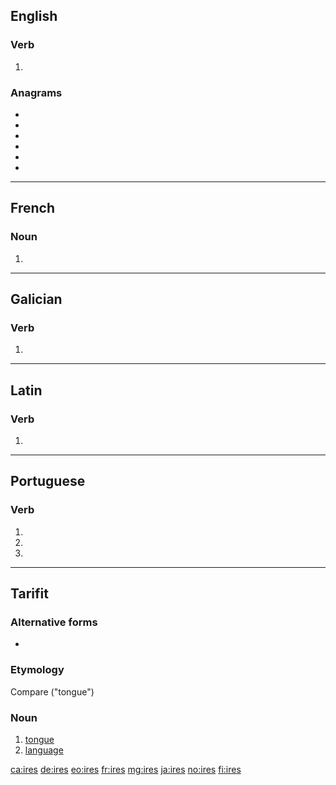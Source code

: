 {{also|IRES}}
==English==

===Verb===
{{head|en|verb form}}

# {{en-third-person singular of|ire}}

===Anagrams===
* {{l|en|Eris}}
* {{l|en|reis}}
* {{l|en|rise}}
* {{l|en|Seri}}
* {{l|en|SIer}}
* {{l|en|sire}}

----

==French==

===Noun===
{{head|fr|noun plural form|g=?}}

# {{plural of|ire|lang=fr}}

----

==Galician==

===Verb===
{{gl-verb-form}}

# {{inflection of|ir||lang=gl|2|s|pr|inf}}

----

==Latin==

===Verb===
{{la-verb-form|īrēs}}

# {{inflection of|eō||2|s|impf|actv|subj|lang=la}}

----

==Portuguese==

===Verb===
{{pt-verb-form}}

# {{pt-verb form of|ir||personal infinitive||singular|second}}
# {{inflection of|irar||2|s|pres|subj|lang=pt}}
# {{inflection of|irar||2|s|negative|impr|lang=pt}}

----

==Tarifit==

===Alternative forms=== 
* {{l|rif|ⵉⵔⴻⵙ}} 

===Etymology=== 
Compare {{cog|kab|iles}} ("tongue")

===Noun=== 
{{head|rif|noun|g=m|pl|irsawen|construct state|yires}}

# [[tongue]]
# [[language]]

[[ca:ires]]
[[de:ires]]
[[eo:ires]]
[[fr:ires]]
[[mg:ires]]
[[ja:ires]]
[[no:ires]]
[[fi:ires]]